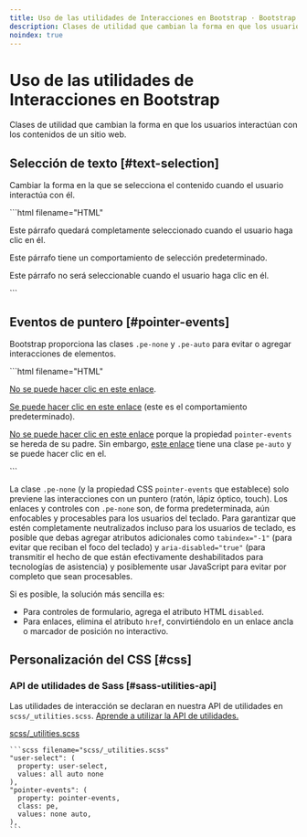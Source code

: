 ```yaml
---
title: Uso de las utilidades de Interacciones en Bootstrap · Bootstrap en Español v5.3
description: Clases de utilidad que cambian la forma en que los usuarios interactúan con los contenidos de un sitio web.
noindex: true
---
```


# Uso de las utilidades de Interacciones en Bootstrap

Clases de utilidad que cambian la forma en que los usuarios interactúan con los contenidos de un sitio web.

<MainBanner />

Selección de texto [#text-selection]
-------------------------------------

Cambiar la forma en la que se selecciona el contenido cuando el usuario interactúa con él.

<DemoIframe path="/demos/bootstrap/5.3/utilities/interactions/text-selection.html">
    ```html filename="HTML"
    <p class="user-select-all">Este párrafo quedará completamente seleccionado cuando el usuario haga clic en él.</p>
    <p class="user-select-auto">Este párrafo tiene un comportamiento de selección predeterminado.</p>
    <p class="user-select-none">Este párrafo no será seleccionable cuando el usuario haga clic en él.</p>
    ```
</DemoIframe>

Eventos de puntero [#pointer-events]
-------------------------------------

Bootstrap proporciona las clases `.pe-none` y `.pe-auto` para evitar o agregar interacciones de elementos.

<DemoIframe path="/demos/bootstrap/5.3/utilities/interactions/pointer-events.html">
    ```html filename="HTML"
    <p><a href="#" class="pe-none" tabindex="-1" aria-disabled="true">No se puede hacer clic en este enlace</a>.</p>
    <p><a href="#" class="pe-auto">Se puede hacer clic en este enlace</a> (este es el comportamiento predeterminado).</p>
    <p class="pe-none"><a href="#" tabindex="-1" aria-disabled="true">No se puede hacer clic en este enlace</a> porque la propiedad <code>pointer-events</code> se hereda de su padre. Sin embargo, <a href="#" class="pe-auto">este enlace</a> tiene una clase <code>pe-auto</code> y se puede hacer clic en el.</p>
    ```
</DemoIframe>

La clase `.pe-none` (y la propiedad CSS `pointer-events` que establece) solo previene las interacciones con un puntero (ratón, lápiz óptico, touch). Los enlaces y controles con `.pe-none` son, de forma predeterminada, aún enfocables y procesables para los usuarios del teclado. Para garantizar que estén completamente neutralizados incluso para los usuarios de teclado, es posible que debas agregar atributos adicionales como `tabindex="-1"` (para evitar que reciban el foco del teclado) y `aria-disabled="true"` (para transmitir el hecho de que están efectivamente deshabilitados para tecnologías de asistencia) y posiblemente usar JavaScript para evitar por completo que sean procesables.

Si es posible, la solución más sencilla es:

* Para controles de formulario, agrega el atributo HTML `disabled`.
* Para enlaces, elimina el atributo `href`, convirtiéndolo en un enlace ancla o marcador de posición no interactivo.

Personalización del CSS [#css]
-----------

<ContentSuggestion />

### API de utilidades de Sass [#sass-utilities-api]

Las utilidades de interacción se declaran en nuestra API de utilidades en `scss/_utilities.scss`. [Aprende a utilizar la API de utilidades.](/bootstrap/5.3/utilities/api/#using-the-api)

[scss/_utilities.scss](https://github.com/twbs/bootstrap/blob/v5.3.2/scss/_utilities.scss)

    ```scss filename="scss/_utilities.scss"
    "user-select": (
      property: user-select,
      values: all auto none
    ),
    "pointer-events": (
      property: pointer-events,
      class: pe,
      values: none auto,
    ),
    ```